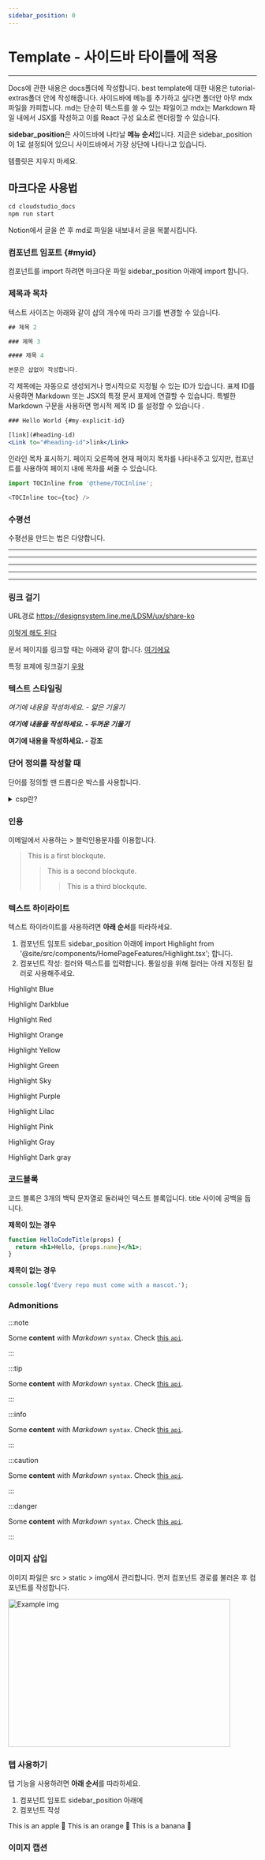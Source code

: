 ```yaml
---
sidebar_position: 0
---
```



# Template - 사이드바 타이틀에 적용
<hr/>
Docs에 관한 내용은 docs폴더에 작성합니다. best template에 대한 내용은 tutorial-extras폴더 안에 작성해줍니다. 사이드바에 메뉴를 추가하고 싶다면 폴더안 아무 mdx파일을 카피합니다. md는 단순히 텍스트를 쓸 수 있는 파일이고 mdx는 Markdown 파일 내에서 JSX를 작성하고 이를 React 구성 요소로 렌더링할 수 있습니다.

**sidebar_position**은 사이드바에 나타날 **메뉴 순서**입니다. 지금은 sidebar_position이 1로 설정되어 있으니 사이드바에서 가장 상단에 나타나고 있습니다.

템플릿은 지우지 마세요.

## 마크다운 사용법 
```jsx title="터미널에서"
cd cloudstudio_docs
npm run start
```

Notion에서 글을 쓴 후 md로 파일을 내보내서 글을 복붙시킵니다.

### 컴포넌트 임포트 {#myid}
컴포넌트를 import 하려면 마크다운 파일 sidebar_position 아래에 import 합니다.

### 제목과 목차
텍스트 사이즈는 아래와 같이 샵의 개수에 따라 크기를 변경할 수 있습니다.

```js
## 제목 2

### 제목 3

#### 제목 4

본문은 샵없이 작성합니다.
```


각 제목에는 자동으로 생성되거나 명시적으로 지정될 수 있는 ID가 있습니다.
표제 ID를 사용하면 Markdown 또는 JSX의 특정 문서 표제에 연결할 수 있습니다.
특별한 Markdown 구문을 사용하면 명시적 제목 ID 를 설정할 수 있습니다 .

```jsx title="명시적 아이디 생성하기"
### Hello World {#my-explicit-id}
```

```jsx title="특정 문서 표제에 링크걸기"
[link](#heading-id)
<Link to="#heading-id">link</Link>
```

인라인 목차 표시하기. 페이지 오른쪽에 현재 페이지 목차를 나타내주고 있지만, 컴포넌트를 사용하여 페이지 내에 목차를 써줄 수 있습니다.
```js
import TOCInline from '@theme/TOCInline';

<TOCInline toc={toc} />
```
<TOCInline toc={toc} />




### 수평선
수평선을 만드는 법은 다양합니다.

<hr/>

***

*****

- - -

---------------------------------------



### 링크 걸기 
URL경로
https://designsystem.line.me/LDSM/ux/share-ko

[이렇게 해도 된다](https://designsystem.line.me/LDSM/ux/share-ko)

문서 페이지를 링크할 때는 아래와 같이 합니다.
[여기에요](/tutorial-basics/create-a-page.mdx) 

특정 표제에 링크걸기
[우왕](#myid)




### 텍스트 스타일링
*여기에 내용을 작성하세요. - 얇은 기울기* 

***여기에 내용을 작성하세요. - 두꺼운 기울기***

**여기에 내용을 작성하세요. - 강조** 




### 단어 정의를 작성할 때 
단어를 정의할 땐 드롭다운 박스를 사용합니다.
<details>
<summary>csp란?</summary>
<h4 id="#heading-id">일반적으로 CSP란 공공 클라우드 인프라, 플랫폼 서비스를 제공하는 업체를 의미합니다.
기업은 CSP와 계약함으로써 IT 시스템을 자유롭게 확장할 수 있으며, CSP가 제공하는 추가적인 서비스나 기능을 활용해 빠르게 비즈니스의 혁신을 추구하는 것이 가능해지게 됩니다.    
</h4>
</details>




### 인용
이메일에서 사용하는 > 블럭인용문자를 이용합니다.
> This is a first blockqute.
>> This is a second blockqute.
>>> This is a third blockqute.




### 텍스트 하이라이트
텍스트 하이라이트를 사용하려면 **아래 순서**를 따라하세요.
1. 컴포넌트 임포트
sidebar_position 아래에 import Highlight from '@site/src/components/HomePageFeatures/Highlight.tsx'; 합니다.
2. 컴포넌트 작성: 컬러와 텍스트를 입력합니다. 통일성을 위해 컬러는 아래 지정된 컬러로 사용해주세요.

<Highlight color="#206FD6">Highlight Blue</Highlight>

<Highlight color="#004BB7">Highlight Darkblue</Highlight>

<Highlight color="#FF7272">Highlight Red</Highlight>

<Highlight color="#FFB054">Highlight Orange</Highlight>

<Highlight color="#FFE073">Highlight Yellow</Highlight>

<Highlight color="#30E7B5">Highlight Green</Highlight>

<Highlight color="#28DDF5">Highlight Sky</Highlight>

<Highlight color="#8577FF">Highlight Purple</Highlight>

<Highlight color="#C65AEC">Highlight Lilac</Highlight>

<Highlight color="#FF8DB9">Highlight Pink</Highlight>

<Highlight color="#D0D0D0">Highlight Gray</Highlight>

<Highlight color="#868686">Highlight Dark gray</Highlight>




### 코드블록 
코드 블록은 3개의 백틱 문자열로 둘러싸인 텍스트 블록입니다. title 사이에 공백을 둡니다.

**제목이 있는 경우**
```jsx title="/src/components/HelloCodeTitle.js"
function HelloCodeTitle(props) {
  return <h1>Hello, {props.name}</h1>;
}
```

**제목이 없는 경우**
```js
console.log('Every repo must come with a mascot.');
```




### Admonitions
:::note

Some **content** with _Markdown_ `syntax`. Check [this `api`](#).

:::

:::tip

Some **content** with _Markdown_ `syntax`. Check [this `api`](#).

:::

:::info

Some **content** with _Markdown_ `syntax`. Check [this `api`](#).

:::

:::caution

Some **content** with _Markdown_ `syntax`. Check [this `api`](#).

:::

:::danger

Some **content** with _Markdown_ `syntax`. Check [this `api`](#).

:::




### 이미지 삽입
이미지 파일은 src > static > img에서 관리합니다.
먼저 컴포넌트 경로를 불러온 후 컴포넌트를 작성합니다.

<img width="450px" height="300px" src={myLogo} alt="Example img" />




### 텝 사용하기
탭 기능을 사용하려면 **아래 순서**를 따라하세요.
1. 컴포넌트 임포트
sidebar_position 아래에 
2. 컴포넌트 작성
<Tabs>
  <TabItem value="apple" label="Apple" default>
    This is an apple 🍎
  </TabItem>
  <TabItem value="orange" label="Orange">
    This is an orange 🍊
  </TabItem>
  <TabItem value="banana" label="Banana">
    This is a banana 🍌
  </TabItem>
</Tabs>

### 이미지 캡션
<Caption caption="여기에 글 써주세요." src="/img/login.png" />